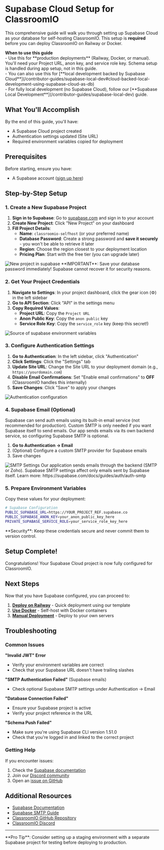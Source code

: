 
# Supabase Cloud Setup for ClassroomIO

This comprehensive guide will walk you through setting up Supabase Cloud as your database for self-hosting ClassroomIO. This setup is **required** before you can deploy ClassroomIO on Railway or Docker.

<Callout type="info">
  <strong>When to use this guide</strong>
  <br />- Use this for **production deployments** (Railway, Docker, or manual). You'll need your
  Project URL, anon key, and service role key. Schema setup is handled during app setup, not in this
  guide.
  <br />- You can also use this for [**local development backed by Supabase
  Cloud**](/contributor-guides/supabase-local-dev#cloud-backed-local-development-using-supabase-cloud-as-db)
  <br />- For fully local development (no Supabase Cloud), follow our [**Supabase Local
  Development**](/contributor-guides/supabase-local-dev) guide.
</Callout>

## What You'll Accomplish

By the end of this guide, you'll have:

- A Supabase Cloud project created
- Authentication settings updated (Site URL)
- Required environment variables copied for deployment

## Prerequisites

Before starting, ensure you have:

- A Supabase account ([sign up here](https://supabase.com))

## Step-by-Step Setup

<Steps>

### 1. Create a New Supabase Project

1. **Sign in to Supabase**: Go to [supabase.com](https://supabase.com) and sign in to your account
2. **Create New Project**: Click "New Project" on your dashboard
3. **Fill Project Details**:
   - **Name**: `classroomio-selfhost` (or your preferred name)
   - **Database Password**: Create a strong password and **save it securely** - you won't be able to retrieve it later
   - **Region**: Choose the region closest to your deployment location
   - **Pricing Plan**: Start with the free tier (you can upgrade later)

<Image src={NewProject} alt="New project in supabase" quality="100" />

<Callout type="warning" emoji="⚠️">
  **IMPORTANT**: Save your database password immediately! Supabase cannot recover it for security
  reasons.
</Callout>

### 2. Get Your Project Credentials

1. **Navigate to Settings**: In your project dashboard, click the gear icon (⚙️) in the left sidebar
2. **Go to API Section**: Click "API" in the settings menu
3. **Copy Required Values**:
   - **Project URL**: Copy the `Project URL`
   - **Anon Public Key**: Copy the `anon public` key
   - **Service Role Key**: Copy the `service_role` key (keep this secret!)

<Image src={MatchEnvVariables} alt="Source of supabase environment variables" quality="100" />

### 3. Configure Authentication Settings

1. **Go to Authentication**: In the left sidebar, click "Authentication"
2. **Click Settings**: Click the "Settings" tab
3. **Update Site URL**: Change the Site URL to your deployment domain (e.g., `https://yourdomain.com`)
4. **Disable Email Confirmations**: Set "Enable email confirmations" to **OFF** (ClassroomIO handles this internally)
5. **Save Changes**: Click "Save" to apply your changes

<Image src={AuthSettings} alt="Authentication configuration" quality="100" />

### 4. Supabase Email (Optional)

Supabase can send auth emails using its built-in email service (not recommended for production). Custom
SMTP is only needed if you want Supabase itself to send emails. Our app sends emails via its own
backend service, so configuring Supabase SMTP is optional.

1. **Go to Authentication → Email**
2. (Optional) Configure a custom SMTP provider for Supabase emails
3. Save changes

<Image src={SmtpSettings} alt="SMTP Settings" quality="100" />

<Callout type="info" emoji="ℹ️">
  Our application sends emails through the backend (SMTP or Zoho). Supabase SMTP settings affect
  only emails sent by Supabase itself. Learn more: https://supabase.com/docs/guides/auth/auth-smtp
</Callout>

### 5. Prepare Environment Variables

Copy these values for your deployment:

```bash
# Supabase Configuration
PUBLIC_SUPABASE_URL=https://YOUR_PROJECT_REF.supabase.co
PUBLIC_SUPABASE_ANON_KEY=your_anon_public_key_here
PRIVATE_SUPABASE_SERVICE_ROLE=your_service_role_key_here
```

<Callout type="warning" emoji="🔒">
  **Security**: Keep these credentials secure and never commit them to version control.
</Callout>

## Setup Complete!

Congratulations! Your Supabase Cloud project is now fully configured for ClassroomIO.

## Next Steps

Now that you have Supabase configured, you can proceed to:

1. **[Deploy on Railway](/quickstart/self-hosting#deploy-on-railway)** - Quick deployment using our template
2. **[Use Docker](/quickstart/self-hosting#using-docker)** - Self-host with Docker containers
3. **[Manual Deployment](/quickstart/self-hosting#manual-deployment)** - Deploy to your own servers

## Troubleshooting

### Common Issues

**"Invalid JWT" Error**

- Verify your environment variables are correct
- Check that your Supabase URL doesn't have trailing slashes

**"SMTP Authentication Failed"** (Supabase emails)

- Check optional Supabase SMTP settings under Authentication → Email

**"Database Connection Failed"**

- Ensure your Supabase project is active
- Verify your project reference in the URL

**"Schema Push Failed"**

- Make sure you're using Supabase CLI version 1.51.0
- Check that you're logged in and linked to the correct project

### Getting Help

If you encounter issues:

1. Check the [Supabase documentation](https://supabase.com/docs)
2. Join our [Discord community](https://dub.sh/ciodiscord)
3. Open an [issue on GitHub](https://github.com/rotimi-best/classroomio/issues)

## Additional Resources

- [Supabase Documentation](https://supabase.com/docs)
- [Supabase SMTP Guide](https://supabase.com/docs/guides/auth/auth-smtp)
- [ClassroomIO GitHub Repository](https://github.com/rotimi-best/classroomio)
- [ClassroomIO Discord](https://dub.sh/ciodiscord)

---

<Callout type="info" emoji="💡">
  **Pro Tip**: Consider setting up a staging environment with a separate Supabase project for
  testing before deploying to production.
</Callout>
</Steps>
